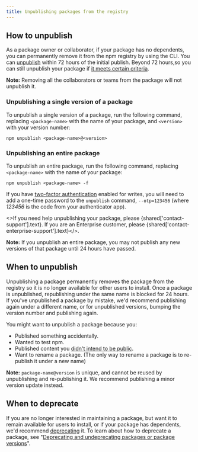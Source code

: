```yaml
---
title: Unpublishing packages from the registry
---
```


## How to unpublish

As a package owner or collaborator, if your package has no dependents, you can permanently remove it from the npm registry by using the CLI. You can [unpublish][unpublish-cli] within 72 hours of the initial publish. Beyond 72 hours,so you can still unpublish your package if [it meets certain criteria](https://www.npmjs.com/policies/unpublish).

<Note>

**Note:** Removing all the collaborators or teams from the package will not unpublish it.

</Note>

### Unpublishing a single version of a package

To unpublish a single version of a package, run the following command, replacing `<package-name>` with the name of your package, and `<version>` with your version number:

```
npm unpublish <package-name>@<version>
```

### Unpublishing an entire package

To unpublish an entire package, run the following command, replacing `<package-name>` with the name of your package:

```
npm unpublish <package-name> -f
```

If you have [two-factor authentication][two-factor-auth] enabled for writes, you will need to add a one-time password to the `unpublish` command, `--otp=123456` (where *123456* is the code from your authenticator app).

<>If you need help unpublishing your package, please {shared['contact-support'].text}. If you are an Enterprise customer, please {shared['contact-enterprise-support'].text}</>.

<Note>

**Note:** If you unpublish an entire package, you may not publish any new versions of that package until 24 hours have passed.

</Note>

## When to unpublish

Unpublishing a package permanently removes the package from the registry so it is no longer available for other users to install. Once a package is unpublished, republishing under the same name is blocked for 24 hours. If you've unpublished a package by mistake, we'd recommend publishing again under a different name, or for unpublished versions, bumping the version number and publishing again.

You might want to unpublish a package because you:

* Published something accidentally.
* Wanted to test npm.
* Published content you [didn't intend to be public][oh-no].
* Want to rename a package. (The only way to rename a package is to re-publish it under a new name)

<Note>

**Note:** `package-name@version` is unique, and cannot be reused by unpublishing and re-publishing it. We recommend publishing a minor version update instead.

</Note>

## When to deprecate

If you are no longer interested in maintaining a package, but want it to remain available for users to install, or if your package has dependents, we'd recommend [deprecating][deprecate-cli] it. To learn about how to deprecate a package, see "[Deprecating and undeprecating packages or package versions][deprecate-package]".


[unpublish-cli]: cli/unpublish
[oh-no]: https://blog.npmjs.org/post/101934969510/oh-no-i-accidentally-published-private-data-to
[deprecate-cli]: cli/deprecate
[deprecate-package]: deprecating-and-undeprecating-packages-or-package-versions
[unpublish-policy]: https://www.npmjs.com/policies/unpublish
[two-factor-auth]: about-two-factor-authentication
